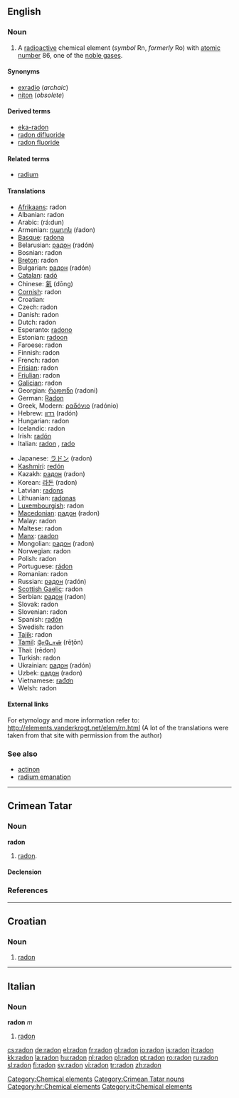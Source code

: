 {{see|Radon}}
==English==
{{elements|Rn|astatine|At|francium|Fr}}

===Noun===
{{en-noun|-}}
{{wikipedia}}

# A [[radioactive]] chemical element (''symbol'' Rn, ''formerly'' Ro) with [[atomic number]] 86, one of the [[noble gas]]es.

====Synonyms====
*[[exradio]] (''archaic'')
*[[niton]] (''obsolete'')

====Derived terms====
*[[eka-radon]]
*[[radon difluoride]]
*[[radon fluoride]]

====Related terms====
*[[radium]]<!--after which radon is named-->

====Translations====
{{top}}
*[[Afrikaans]]: radon
*Albanian: radon {{g|Albanian}}
*Arabic: {{ARchar|[[رادون]]}} (rá:dun) {{m}}
*Armenian: [[ռադոն]] (ŕadon)
*[[Basque]]: [[radona]]
*Belarusian: [[радон]] (radón) {{m}}
*Bosnian: radon {{m}}
*[[Breton]]: radon {{g|Breton}}
*Bulgarian: [[радон]] (radón) {{m}}
*[[Catalan]]: [[radó]] {{m}}
*Chinese: [[氡]] (dōng)
*[[Cornish]]: radon {{g|Cornish}}
*Croatian: {{t|hr|radon|m}}
*Czech: radon {{m}}
*Danish: radon {{g|Danish}}
*Dutch: radon {{n}}
*Esperanto: [[radono]]
*Estonian: [[radoon]]
*Faroese: radon {{g|Faroese}}
*Finnish: radon
*French: radon {{m}}
*[[Frisian]]: radon {{g|Frisian}}
*[[Friulian]]: radon {{m}}
*[[Galician]]: radon {{m}}
*Georgian: [[რადონი]] (radoni)
*German: [[Radon]] {{n}}
*Greek, Modern: [[ραδόνιο]] (radónio) {{n}}
*Hebrew: [[רדון]] (radón) {{m}}
*Hungarian: radon
*Icelandic: radon {{g|Icelandic}}
*Irish: [[radón]] {{g|Irish}}
*Italian: [[radon#Italian|radon]] {{m}}, [[rado]] {{m}}
{{mid}}
*Japanese: [[ラドン]] (radon)
*[[Kashmiri]]: [[redón]]
*Kazakh: [[радон]] (radon)
*Korean: [[라돈]] (radon)
*Latvian: [[radons]] {{g|Latvian}}
*Lithuanian: [[radonas]] {{g|Lithuanian}}
*[[Luxembourgish]]: radon
*[[Macedonian]]: [[радон]] (radon) {{m}}
*Malay: radon
*Maltese: radon {{m}}
*[[Manx]]: [[raadon]] {{g|Manx}}
*Mongolian: [[радон]] (radon)
*Norwegian: radon {{g|Norwegian}}
*Polish: radon {{m}}
*Portuguese: [[rádon]] {{m}}
*Romanian: radon {{n}}
*Russian: [[радон]] (radón) {{m}}
*[[Scottish Gaelic]]: radon {{g|Scottish Gaelic}}
*Serbian: [[радон]] (radon) {{m}}
*Slovak: radon {{m}}
*Slovenian: radon {{m}}
*Spanish: [[radón]] {{m}}
*Swedish: radon {{n}}
*[[Tajik]]: radon
*[[Tamil]]: [[ரேடோன்]] (rēţōn)
*Thai: {{THchar|[[เรดอน]]}} (rēdon)
*Turkish: radon
*Ukrainian: [[радон]] (radón) {{m}}
*Uzbek: [[радон]] (radon)
*Vietnamese: [[rađơn]]
*Welsh: radon {{g|Welsh}}
{{bottom}}

====External links====
For etymology and more information refer to:
http://elements.vanderkrogt.net/elem/rn.html
(A lot of the translations were taken from that site with permission from the author)

===See also===
*[[actinon]]
*[[radium emanation]]

[[Category:Chemical elements]]

----

==Crimean Tatar==

===Noun===
'''radon'''

# [[radon#English|radon]].

====Declension====
{{crh-latin-noun|nıñ|ga|nı|da|dan}}

===References===
{{R:Useinov-Mireev 2002}}

[[Category:Crimean Tatar nouns]]

----

==Croatian==

===Noun===
{{hr-noun|m}}

# [[#English|radon]]

[[Category:hr:Chemical elements]]

----

==Italian==

===Noun===
'''radon''' ''m''

# [[radon#English|radon]]

[[Category:it:Chemical elements]]

[[cs:radon]]
[[de:radon]]
[[el:radon]]
[[fr:radon]]
[[gl:radon]]
[[io:radon]]
[[is:radon]]
[[it:radon]]
[[kk:radon]]
[[la:radon]]
[[hu:radon]]
[[nl:radon]]
[[pl:radon]]
[[pt:radon]]
[[ro:radon]]
[[ru:radon]]
[[sl:radon]]
[[fi:radon]]
[[sv:radon]]
[[vi:radon]]
[[tr:radon]]
[[zh:radon]]